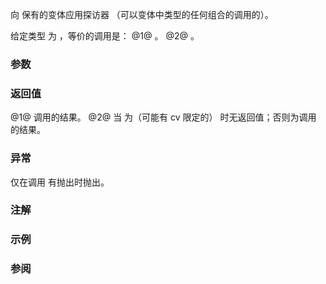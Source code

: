{{cpp/utility/variant/title|visit}}
{{cpp/utility/variant/navbar}}
{{dcl begin}}
{{dcl|since=c++26|num=1|
template&lt; class Self, class Visitor &gt;
constexpr decltype(auto) visit( this Self&amp;&amp; self, Visitor&amp;&amp; vis );
}}
{{dcl|since=c++26|num=2|
template&lt; class R, class Self, class Visitor &gt;
constexpr R visit( this Self&amp;&amp; self, Visitor&amp;&amp; vis );
}}
{{dcl end}}

向 {{c|self}} 保有的变体应用探访器 {{c|vis}}（可以变体中类型的任何组合的调用的{{named req|Callable}}）。

给定类型 {{c|V}} 为 {{c|decltype(std::forward_like&lt;Self&gt;(std::declval&lt;variant&gt;()))}}，等价的调用是：
@1@ {{c|return std::visit(std::forward&lt;Visitor&gt;(vis), (V) self);}}。
@2@ {{c|return std::visit&lt;R&gt;(std::forward&lt;Visitor&gt;(vis), (V) self);}}。

===参数===
{{par begin}}
{{par|vis|接受变体中每种可能可选项的{{named req|Callable}}}}
{{par|self|要传递给探访器的变体}}
{{par end}}

===返回值===
@1@ {{c|std::visit}} 调用的结果。
@2@ 当 {{tt|R}} 为（可能有 cv 限定的）{{c/core|void}} 时无返回值；否则为调用 {{c|std::visit&lt;R&gt;}} 的结果。

===异常===
仅在调用 {{c|std::visit}} 有抛出时抛出。

===注解===
{{feature test macro|__cpp_lib_variant|std=C++26|value=202306L|成员 {{tt|visit}}}}

===示例===
{{example
|code=
#include &lt;print&gt;
#include &lt;string&gt;
#include &lt;string_view&gt;
#include &lt;variant&gt;
 
struct Base {};
struct Derived : Base {};

// 探访器的辅助类型
template&lt;class... Ts&gt;
struct overloads : Ts... { using Ts::operator()...; };

// 要探访的变体
using var_t = std::variant&lt;int, std::string, Derived&gt;;

int main()
{
    const auto visitor = overloads
    {
        [](int i){ std::print("int = {}\n", i); },
        [](std::string_view s){ std::println("string = “{}”", s); },
        [](const Base&amp;){ std::println("base"); }
    };

    const var_t var1 = 42, var2 = "abc", var3 = Derived();

#if (__cpp_lib_variant &gt;= 202306L)
    var1.visit(visitor);
    var2.visit(visitor);
    var3.visit(visitor);
#else
    std::visit(visitor, var1);
    std::visit(visitor, var2);
    std::visit(visitor, var3);
#endif
}
|output=
int = 42
string = “abc”
base
}}

===参阅===
{{dsc begin}}
{{dsc inc|cpp/utility/variant/dsc visit2}}
{{dsc end}}

{{langlinks|en|es|ja|ru}}